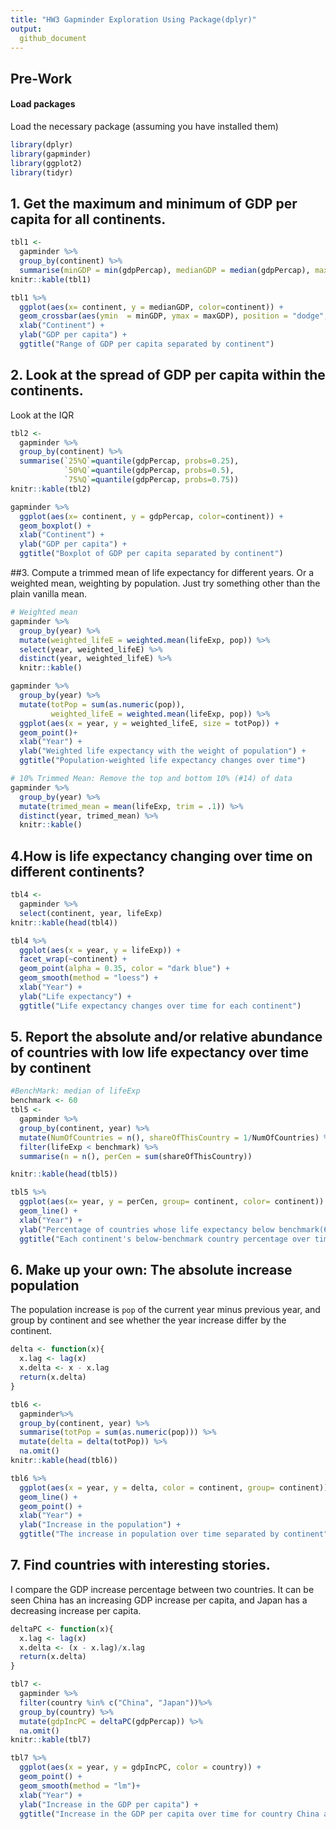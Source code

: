 ```yaml
---
title: "HW3 Gapminder Exploration Using Package(dplyr)"
output: 
  github_document
---
```

## Pre-Work

#### Load packages

Load the necessary package (assuming you have installed them)
```r
library(dplyr)
library(gapminder)
library(ggplot2)
library(tidyr)
```

## 1. Get the maximum and minimum of GDP per capita for all continents.

```r
tbl1 <- 
  gapminder %>% 
  group_by(continent) %>% 
  summarise(minGDP = min(gdpPercap), medianGDP = median(gdpPercap), maxGDP = max(gdpPercap))
knitr::kable(tbl1)
```

```r
tbl1 %>%
  ggplot(aes(x= continent, y = medianGDP, color=continent)) + 
  geom_crossbar(aes(ymin  = minGDP, ymax = maxGDP), position = "dodge", width = 0.45) +
  xlab("Continent") +
  ylab("GDP per capita") +
  ggtitle("Range of GDP per capita separated by continent")
```

## 2. Look at the spread of GDP per capita within the continents.

Look at the IQR
```r
tbl2 <-
  gapminder %>%
  group_by(continent) %>%
  summarise(`25%Q`=quantile(gdpPercap, probs=0.25),
            `50%Q`=quantile(gdpPercap, probs=0.5),
            `75%Q`=quantile(gdpPercap, probs=0.75))
knitr::kable(tbl2)
```

```r
gapminder %>%
  ggplot(aes(x= continent, y = gdpPercap, color=continent)) + 
  geom_boxplot() +
  xlab("Continent") +
  ylab("GDP per capita") +
  ggtitle("Boxplot of GDP per capita separated by continent")
```

##3. Compute a trimmed mean of life expectancy for different years. Or a weighted mean, weighting by population. Just try something other than the plain vanilla mean.

```r
# Weighted mean
gapminder %>%
  group_by(year) %>%
  mutate(weighted_lifeE = weighted.mean(lifeExp, pop)) %>%
  select(year, weighted_lifeE) %>%
  distinct(year, weighted_lifeE) %>%
  knitr::kable()
```
```r
gapminder %>%
  group_by(year) %>%
  mutate(totPop = sum(as.numeric(pop)), 
         weighted_lifeE = weighted.mean(lifeExp, pop)) %>%
  ggplot(aes(x = year, y = weighted_lifeE, size = totPop)) +
  geom_point()+
  xlab("Year") +
  ylab("Weighted life expectancy with the weight of population") +
  ggtitle("Population-weighted life expectancy changes over time")
```

```r
# 10% Trimmed Mean: Remove the top and bottom 10% (#14) of data
gapminder %>%
  group_by(year) %>%
  mutate(trimed_mean = mean(lifeExp, trim = .1)) %>%
  distinct(year, trimed_mean) %>%
  knitr::kable()
```


## 4.How is life expectancy changing over time on different continents?
```r
tbl4 <- 
  gapminder %>%
  select(continent, year, lifeExp)
knitr::kable(head(tbl4))
```
```r
tbl4 %>%
  ggplot(aes(x = year, y = lifeExp)) + 
  facet_wrap(~continent) + 
  geom_point(alpha = 0.35, color = "dark blue") + 
  geom_smooth(method = "loess") +
  xlab("Year") +
  ylab("Life expectancy") +
  ggtitle("Life expectancy changes over time for each continent")
```


## 5. Report the absolute and/or relative abundance of countries with low life expectancy over time by continent
```r
#BenchMark: median of lifeExp
benchmark <- 60
tbl5 <- 
  gapminder %>%
  group_by(continent, year) %>% 
  mutate(NumOfCountries = n(), shareOfThisCountry = 1/NumOfCountries) %>%
  filter(lifeExp < benchmark) %>%
  summarise(n = n(), perCen = sum(shareOfThisCountry))

knitr::kable(head(tbl5))
```
```r
tbl5 %>%
  ggplot(aes(x= year, y = perCen, group= continent, color= continent)) +
  geom_line() +
  xlab("Year") +
  ylab("Percentage of countries whose life expectancy below benchmark(60)") +
  ggtitle("Each continent's below-benchmark country percentage over time")
```

## 6. Make up your own: The absolute increase population
The population increase is `pop` of the current year minus previous year, and group by continent and see whether the year increase differ by the continent.
```r
delta <- function(x){
  x.lag <- lag(x)
  x.delta <- x - x.lag
  return(x.delta)
}

tbl6 <- 
  gapminder%>%
  group_by(continent, year) %>%
  summarise(totPop = sum(as.numeric(pop))) %>%
  mutate(delta = delta(totPop)) %>%
  na.omit()
knitr::kable(head(tbl6))
```


```r
tbl6 %>%
  ggplot(aes(x = year, y = delta, color = continent, group= continent)) +
  geom_line() + 
  geom_point() +
  xlab("Year") +
  ylab("Increase in the population") +
  ggtitle("The increase in population over time separated by continent")
```



## 7. Find countries with interesting stories. 
I compare the GDP increase percentage between two countries. It can be seen China has an increasing GDP increase per capita, and Japan has a decreasing increase per capita. 
```r
deltaPC <- function(x){
  x.lag <- lag(x)
  x.delta <- (x - x.lag)/x.lag
  return(x.delta)
}

tbl7 <- 
  gapminder %>%
  filter(country %in% c("China", "Japan"))%>%
  group_by(country) %>%
  mutate(gdpIncPC = deltaPC(gdpPercap)) %>%
  na.omit()
knitr::kable(tbl7)
```

```r
tbl7 %>%
  ggplot(aes(x = year, y = gdpIncPC, color = country)) + 
  geom_point() + 
  geom_smooth(method = "lm")+
  xlab("Year") +
  ylab("Increase in the GDP per capita") +
  ggtitle("Increase in the GDP per capita over time for country China and Japan")
```


